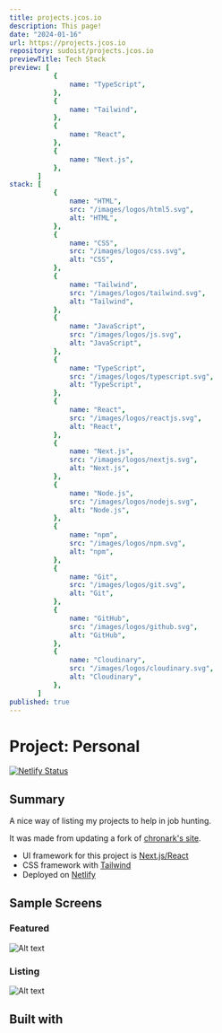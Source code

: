 ```yaml
---
title: projects.jcos.io
description: This page!
date: "2024-01-16"
url: https://projects.jcos.io
repository: sudoist/projects.jcos.io
previewTitle: Tech Stack
preview: [
           {
               name: "TypeScript",
           },
           {
               name: "Tailwind",
           },
           {
               name: "React",
           },
           {
               name: "Next.js",
           },
       ]
stack: [
           {
               name: "HTML",
               src: "/images/logos/html5.svg",
               alt: "HTML",
           },
           {
               name: "CSS",
               src: "/images/logos/css.svg",
               alt: "CSS",
           },
           {
               name: "Tailwind",
               src: "/images/logos/tailwind.svg",
               alt: "Tailwind",
           },
           {
               name: "JavaScript",
               src: "/images/logos/js.svg",
               alt: "JavaScript",
           },
           {
               name: "TypeScript",
               src: "/images/logos/typescript.svg",
               alt: "TypeScript",
           },
           {
               name: "React",
               src: "/images/logos/reactjs.svg",
               alt: "React",
           },
           {
               name: "Next.js",
               src: "/images/logos/nextjs.svg",
               alt: "Next.js",
           },
           {
               name: "Node.js",
               src: "/images/logos/nodejs.svg",
               alt: "Node.js",
           },
           {
               name: "npm",
               src: "/images/logos/npm.svg",
               alt: "npm",
           },
           {
               name: "Git",
               src: "/images/logos/git.svg",
               alt: "Git",
           },
           {
               name: "GitHub",
               src: "/images/logos/github.svg",
               alt: "GitHub",
           },
           {
               name: "Cloudinary",
               src: "/images/logos/cloudinary.svg",
               alt: "Cloudinary",
           },
       ]
published: true
---
```


# Project: Personal

[![Netlify Status](https://api.netlify.com/api/v1/badges/40e68603-56ca-4900-ad1f-02f38c58f7ac/deploy-status)](https://app.netlify.com/sites/projectsjcosio/deploys)

## Summary

A nice way of listing my projects to help in job hunting.

It was made from updating a fork of [chronark's site](https://chronark.com/projects).

- UI framework for this project is [Next.js/React](https://nextjs.org)
- CSS framework with [Tailwind](https://tailwindcss.com)
- Deployed on [Netlify](https://www.netlify.com/)


## Sample Screens

### Featured

![Alt text](https://res.cloudinary.com/langitlupakintoncloud/image/upload/v1711880653/projects.jcos.io/uwucyhwnhzv0tmlqhhv3.png "Featured")

### Listing

![Alt text](https://res.cloudinary.com/langitlupakintoncloud/image/upload/v1711880652/projects.jcos.io/w2rpqj12lk6eoiirupwk.png "Listing")


## Built with
